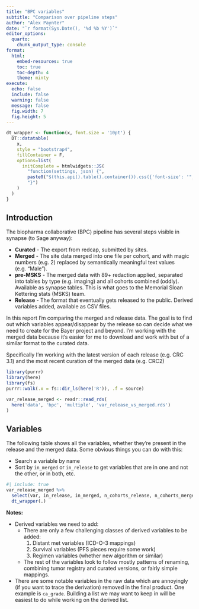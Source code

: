 ```yaml
---
title: "BPC variables"
subtitle: "Comparison over pipeline steps"
author: "Alex Paynter"
date: "`r format(Sys.Date(), '%d %b %Y')`"
editor_options:
  quarto:
    chunk_output_type: console
format:
  html:
    embed-resources: true
    toc: true
    toc-depth: 4
    theme: minty
execute:
  echo: false
  include: false
  warning: false
  message: false
  fig.width: 7
  fig.height: 5
---
```


```r

dt_wrapper <- function(x, font.size = '10pt') {
  DT::datatable(
    x,
    style = "bootstrap4",
    fillContainer = F,
    options=list(
      initComplete = htmlwidgets::JS(
        "function(settings, json) {",
        paste0("$(this.api().table().container()).css({'font-size': '", font.size, "'});"),
        "}")
    ) 
  )
}
```



## Introduction

The biopharma collaborative (BPC) pipeline has several steps visible in synapse (to Sage anyway):

- **Curated** - The export from redcap, submitted by sites.
- **Merged** - The site data merged into one file per cohort, and with magic numbers (e.g. 2) replaced by semantically meaningful text values (e.g. "Male").
- **pre-MSKS** - The merged data with 89+ redaction applied, separated into tables by type (e.g. imaging) and all cohorts combined (oddly).  Available as synapse tables.  This is what goes to the Memorial Sloan Kettering stats (MSKS) team.
- **Release** - The format that eventually gets released to the public.  Derived variables added, available as CSV files.

In this report I'm comparing the merged and release data.  The goal is to find out which variables appear/disappear by the release so can decide what we need to create for the Bayer project and beyond.  I'm working with the merged data because it's easier for me to download and work with but of a similar format to the curated data.

Specifically I'm working with the latest version of each release (e.g. CRC 3.1) and the most recent curation of the merged data (e.g. CRC2)

```r
library(purrr)
library(here)
library(fs)
purrr::walk(.x = fs::dir_ls(here('R')), .f = source)
```

```r
var_release_merged <- readr::read_rds(
  here('data', 'bpc', 'multiple', 'var_release_vs_merged.rds')
)
```

## Variables

The following table shows all the variables, whether they're present in the release and the merged data.  Some obvious things you can do with this:

- Search a variable by name
- Sort by `in_merged` or `in_release` to get variables that are in one and not the other, or in both, etc.

```r
#| include: true
var_release_merged %>%
  select(var, in_release, in_merged, n_cohorts_release, n_cohorts_merged) %>%
  dt_wrapper(.)
```

**Notes:**

- Derived variables we need to add:
  - There are only a few challenging classes of derived variables to be added:  
    1. Distant met variables (ICD-O-3 mappings)
    2. Survival variables (PFS pieces require some work)
    3. Regimen variables (whether new algorithm or similar)
  - The rest of the variables look to follow mostly patterns of renaming, combining tumor registry and curated versions, or fairly simple mappings.
- There are some notable variables in the raw data which are annoyingly (if you want to trace the derivation) removed in the final product.  One example is `ca_grade`. Building a list we may want to keep in will be easiest to do while working on the derived list.

<!-- 

Removed because this isn't a good format.

## Derived variables to add

Derived variables (for this inferential discussion) are those present in releases but not the merged data.  The following variables are derivations we should include a version of:

- `bca_subtype`, breast cancer only
- `ca_d_site`
- `ca_grade`
- `ca_hist_adeno_squamous`
- `ca_hist_brca`
- `ca_lung_pl_el_invasion`
- `ca_resect_status`
- `ca_seq`
- `cpt_number`
- `crc_crm`, crc only
- `crc_msi`, crc only
- `crc_peri_inv`, crc only
- `crc_td`, crc_only
- `crc_type`, crc_only
- `dmets_stage_i_iii`
- `dob_ca_dx_*`
- `dob_cpt_report_*`
- `dob_lastalive_int_*`
- `dx_cpt_rep_days`
- `dx_death_int`
- `dx_drug_end_int_*`
- `dx_drug_end_or_lastadm_*`
- `dx_drug_start_int_*`
- `dx_lastalive_int_*`
- `dx_md_visit_*`
- `dx_muscprop_invasive_*`, bladder only
- `dx_reg_end_all_int_*`
- `dx_reg_end_any_int_*`
- `dx_reg_start_int_*`

Notes on some exclusions:

- Pathology imaging and med onc are not linked to a particular diagnosis

-->